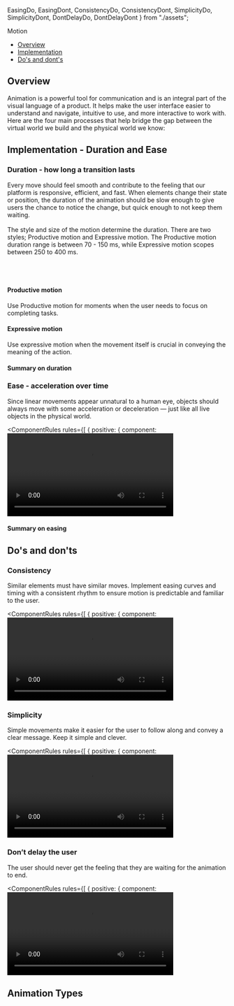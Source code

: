   EasingDo,
  EasingDont,
  ConsistencyDo,
  ConsistencyDont,
  SimplicityDo,
  SimplicityDont,
  DontDelayDo,
  DontDelayDont
} from "./assets";

<Meta title="Foundations/Motion" />

<ComponentName withFoundationBackground>Motion</ComponentName>

- [Overview](#overview)
- [Implementation](#implementation---duration-and-ease)
- [Do's and dont's](do's-and-don'ts)

## Overview

Animation is a powerful tool for communication and is an integral part of the visual language of a product. It helps make the user interface easier to understand and navigate, intuitive to use, and more interactive to work with. Here are the four main processes that help bridge the gap between the virtual world we build and the physical world we know:
<AnimationOverviews />

## Implementation - Duration and Ease

### Duration - how long a transition lasts
Every move should feel smooth and contribute to the feeling that our platform is responsive, efficient, and fast.
When elements change their state or position, the duration of the animation should be slow enough to give users the chance to notice the change, but quick enough to not keep them waiting.
<br/><br/>
The style and size of the motion determine the duration. There are two styles; Productive motion and Expressive motion. The Productive motion duration range is between 70 - 150 ms, while Expressive motion scopes between 250 to 400 ms.
<br/><br/><br/><br/>

#### Productive motion

Use Productive motion for moments when the user needs to focus on completing tasks.

<DurationProductiveTokens />

#### Expressive motion

Use expressive motion when the movement itself is crucial in conveying the meaning of the action.

<DurationExpressiveTokens />

#### Summary on duration

<DurationTokenTable />

### Ease - acceleration over time

Since linear movements appear unnatural to a human eye, objects should always move with some acceleration or deceleration — just like all live objects in the physical world.

<ComponentRules
  rules={[
    {
      positive: {
        component: <video height="190px" src={EasingDo} controls loop />,
        description: "Using ease to make movement feel natural."
      },
      negative: {
        component: <video height="190px" src={EasingDont} controls loop />,
        description: "Linear motion feels mechanical and unnatural."
      }
    }
  ]}
/>

<EasingOverviews />

#### Summary on easing

<EasingTokenTable />

## Do's and don'ts

### Consistency

Similar elements must have similar moves. Implement easing curves and timing with a consistent rhythm to ensure motion is predictable and familiar to the user.

<ComponentRules
  rules={[
    {
      positive: {
        component: <video height="190px" src={ConsistencyDo} controls loop />,
        description: "Using ease to make movement feel natural."
      },
      negative: {
        component: <video height="190px" src={ConsistencyDont} controls loop />,
        description: "Linear motion feels mechanical and unnatural."
      }
    }
  ]}
/>

### Simplicity

Simple movements make it easier for the user to follow along and convey a clear message. Keep it simple and clever.

<ComponentRules
  rules={[
    {
      positive: {
        component: <video height="190px" src={SimplicityDo} controls loop />,
        description: "Use only one primary action within a single view."
      },
      negative: {
        component: <video height="190px" src={SimplicityDont} controls loop />,
        description: "Don’t use multiple primary buttons within a single view."
      }
    }
  ]}
/>

### Don’t delay the user

The user should never get the feeling that they are waiting for the animation to end.

<ComponentRules
  rules={[
    {
      positive: {
        component: <video height="190px" src={DontDelayDo} controls loop />,
        description: "Use only one primary action within a single view."
      },
      negative: {
        component: <video height="190px" src={DontDelayDont} controls loop />,
        description: "Don’t use multiple primary buttons within a single view."
      }
    }
  ]}
/>

## Animation Types

<AnimationTypes />
